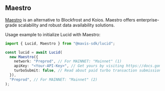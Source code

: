 ## Maestro

[Maestro](https://gomaestro.org) is an alternative to Blockfrost and Koios. Maestro offers enterprise-grade scalability and robust data availability solutions.

Usage example to initialize Lucid with Maestro:

```typescript
import { Lucid, Maestro } from "@mavis-sdk/lucid";

const lucid = await Lucid(
  new Maestro({
    network: "Preprod", // For MAINNET: "Mainnet" (1)
    apiKey: "<Your-API-Key>", // Get yours by visiting https://docs.gomaestro.org/docs/Getting-started/Sign-up-login
    turboSubmit: false, // Read about paid turbo transaction submission feature at https://docs.gomaestro.org/docs/Dapp%20Platform/Turbo%20Transaction
  }),
  "Preprod", // For MAINNET: "Mainnet" (2)
);
```
